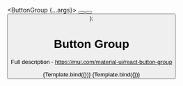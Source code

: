 
<Meta title="Material-UI/Inputs/Button Group" component={ButtonGroup} />

  <ButtonGroup {...args}>
    <Button children="Button 1" />
    <Button children="Button 2" />
    <Button children="Button 3" />
  </ButtonGroup>
);

# Button Group

Full description - https://mui.com/material-ui/react-button-group

<Canvas>
  <Story
    name="Horizontal"
    args={{
      orientation: 'horizontal',
    }}
  >
    {Template.bind({})}
  </Story>
  <Story
    name="Vertical"
    args={{
      orientation: 'vertical',
    }}
  >
    {Template.bind({})}
  </Story>
</Canvas>
